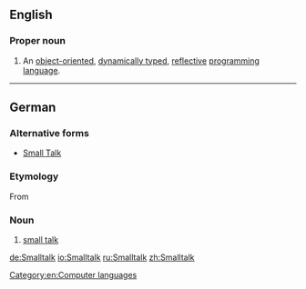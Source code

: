 ==English==
{{wikipedia}}

===Proper noun===
{{en-proper noun}}

# {{context|computing|lang=en}} An [[object-oriented]], [[dynamically typed]], [[reflective]] [[programming language]].

[[Category:en:Computer languages]]

----

==German==

===Alternative forms===
* [[Small Talk]]

===Etymology===
From {{etyl|en|de}} {{term|small talk|lang=en}}

===Noun===
{{de-noun|m|g2=n||Smalltalks}}

# [[small talk]]

[[de:Smalltalk]]
[[io:Smalltalk]]
[[ru:Smalltalk]]
[[zh:Smalltalk]]